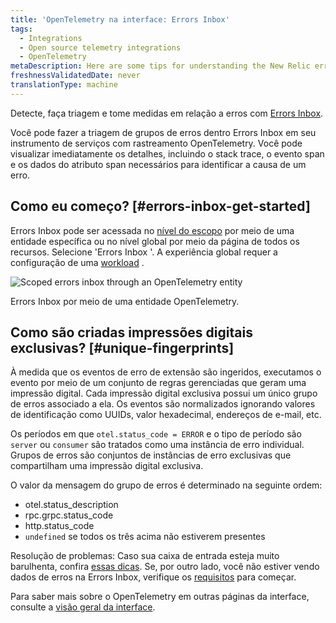 ```yaml
---
title: 'OpenTelemetry na interface: Errors Inbox'
tags:
  - Integrations
  - Open source telemetry integrations
  - OpenTelemetry
metaDescription: Here are some tips for understanding the New Relic errors inbox for OpenTelemetry.
freshnessValidatedDate: never
translationType: machine
---
```



Detecte, faça triagem e tome medidas em relação a erros com [Errors Inbox](/docs/errors-inbox/errors-inbox/).

Você pode fazer a triagem de grupos de erros dentro Errors Inbox em seu instrumento de serviços com rastreamento OpenTelemetry. Você pode visualizar imediatamente os detalhes, incluindo o stack trace, o evento span e os dados do atributo span necessários para identificar a causa de um erro.

## Como eu começo? [#errors-inbox-get-started]

Errors Inbox pode ser acessada no [nível do escopo](/docs/errors-inbox/errors-inbox/#scoped) por meio de uma entidade específica ou no nível global por meio da página de todos os recursos. Selecione 'Errors Inbox '. A experiência global requer a configuração de uma [workload](/docs/new-relic-solutions/new-relic-one/workloads/use-workloads/) .

<img
  title="Scoped errors inbox through an OpenTelemetry entity"
  alt="Scoped errors inbox through an OpenTelemetry entity"
  src={opentelemetryErrorGroupOccurences}
/>

<figcaption>
  Errors Inbox por meio de uma entidade OpenTelemetry.
</figcaption>

## Como são criadas impressões digitais exclusivas? [#unique-fingerprints]

À medida que os eventos de erro de extensão são ingeridos, executamos o evento por meio de um conjunto de regras gerenciadas que geram uma impressão digital. Cada impressão digital exclusiva possui um único grupo de erros associado a ela. Os eventos são normalizados ignorando valores de identificação como UUIDs, valor hexadecimal, endereços de e-mail, etc.

Os períodos em que `otel.status_code = ERROR` e o tipo de período são `server` ou `consumer` são tratados como uma instância de erro individual. Grupos de erros são conjuntos de instâncias de erro exclusivas que compartilham uma impressão digital exclusiva.

O valor da mensagem do grupo de erros é determinado na seguinte ordem:

* otel.status_description
* rpc.grpc.status_code
* http.status_code
* `undefined` se todos os três acima não estiverem presentes

Resolução de problemas: Caso sua caixa de entrada esteja muito barulhenta, confira [essas dicas](/docs/errors-inbox/errors-inbox/#similar-events). Se, por outro lado, você não estiver vendo dados de erros na Errors Inbox, verifique os [requisitos](/docs/errors-inbox/errors-inbox#requirements) para começar.

Para saber mais sobre o OpenTelemetry em outras páginas da interface, consulte a [visão geral da interface](/docs/more-integrations/open-source-telemetry-integrations/opentelemetry/view-your-data/opentelemetry-view-your-data).